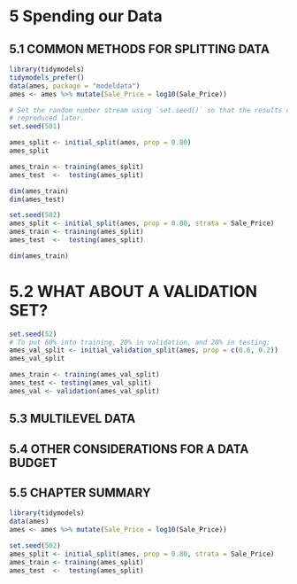 # 5 Spending our Data

## 5.1 COMMON METHODS FOR SPLITTING DATA

```r
library(tidymodels)
tidymodels_prefer()
data(ames, package = "modeldata")
ames <- ames %>% mutate(Sale_Price = log10(Sale_Price))

# Set the random number stream using `set.seed()` so that the results can be 
# reproduced later. 
set.seed(501)

ames_split <- initial_split(ames, prop = 0.80)
ames_split
```

```r
ames_train <- training(ames_split)
ames_test  <-  testing(ames_split)

dim(ames_train)
dim(ames_test)
```

```r
set.seed(502)
ames_split <- initial_split(ames, prop = 0.80, strata = Sale_Price)
ames_train <- training(ames_split)
ames_test  <-  testing(ames_split)

dim(ames_train)
```

# 5.2 WHAT ABOUT A VALIDATION SET?

```r
set.seed(52)
# To put 60% into training, 20% in validation, and 20% in testing:
ames_val_split <- initial_validation_split(ames, prop = c(0.6, 0.2))
ames_val_split
```

```r
ames_train <- training(ames_val_split)
ames_test <- testing(ames_val_split)
ames_val <- validation(ames_val_split)
```

## 5.3 MULTILEVEL DATA
## 5.4 OTHER CONSIDERATIONS FOR A DATA BUDGET
## 5.5 CHAPTER SUMMARY

```r
library(tidymodels)
data(ames)
ames <- ames %>% mutate(Sale_Price = log10(Sale_Price))

set.seed(502)
ames_split <- initial_split(ames, prop = 0.80, strata = Sale_Price)
ames_train <- training(ames_split)
ames_test  <-  testing(ames_split)
```

